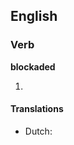 ==English==

===Verb===
'''blockaded'''

# {{past of|[[blockade]]}}

====Translations====
* Dutch: {{t-|nl|geblokkeerd}}